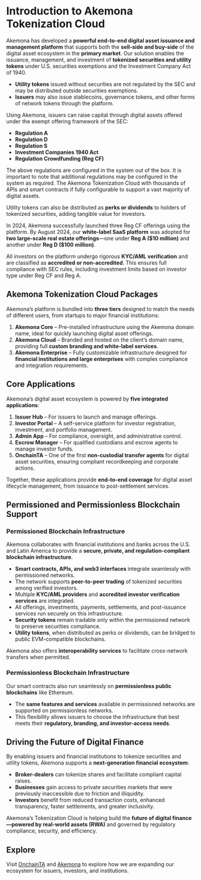 

# Introduction to Akemona Tokenization Cloud

Akemona has developed a **powerful end-to-end digital asset issuance and management platform** that supports both the **sell-side and buy-side** of the digital asset ecosystem in the **primary market**. Our solution enables the issuance, management, and investment of **tokenized securities and utility tokens** under U.S. securities exemptions and the Investment Company Act of 1940.

* **Utility tokens** issued without securities are not regulated by the SEC and may be distributed outside securities exemptions.
* **Issuers** may also issue stablecoins, governance tokens, and other forms of network tokens through the platform.

Using Akemona, issuers can raise capital through digital assets offered under the exempt offering framework of the SEC:

* **Regulation A**
* **Regulation D**
* **Regulation S**
* **Investment Companies 1940 Act**
* **Regulation Crowdfunding (Reg CF)**

The above regulations are configured in the system out of the box. It is important to note that additional regulations may be configured in the system as required. The Akemona Tokenization Cloud with thousands of APIs and smart contracts if fully configurable to support a vast majority of digital assets.

Utility tokens can also be distributed as **perks or dividends** to holders of tokenized securities, adding tangible value for investors.

In 2024, Akemona successfully launched three Reg CF offerings using the platform. By August 2024, our **white-label SaaS platform** was adopted for **two large-scale real estate offerings**—one under **Reg A (\$10 million)** and another under **Reg D (\$100 million)**.

All investors on the platform undergo rigorous **KYC/AML verification** and are classified as **accredited or non-accredited**. This ensures full compliance with SEC rules, including investment limits based on investor type under Reg CF and Reg A.



## Akemona Tokenization Cloud Packages

Akemona’s platform is bundled into **three tiers** designed to match the needs of different users, from startups to major financial institutions:

1. **Akemona Core** – Pre-installed infrastructure using the Akemona domain name, ideal for quickly launching digital asset offerings.
2. **Akemona Cloud** – Branded and hosted on the client’s domain name, providing full **custom branding and white-label services**.
3. **Akemona Enterprise** – Fully customizable infrastructure designed for **financial institutions and large enterprises** with complex compliance and integration requirements.



## Core Applications

Akemona’s digital asset ecosystem is powered by **five integrated applications**:

1. **Issuer Hub** – For issuers to launch and manage offerings.
2. **Investor Portal** – A self-service platform for investor registration, investment, and portfolio management.
3. **Admin App** – For compliance, oversight, and administrative control.
4. **Escrow Manager** – For qualified custodians and escrow agents to manage investor funds.
5. **OnchainTA** – One of the first **non-custodial transfer agents** for digital asset securities, ensuring compliant recordkeeping and corporate actions.

Together, these applications provide **end-to-end coverage** for digital asset lifecycle management, from issuance to post-settlement services.



## Permissioned and Permissionless Blockchain Support

### Permissioned Blockchain Infrastructure

Akemona collaborates with financial institutions and banks across the U.S. and Latin America to provide a **secure, private, and regulation-compliant blockchain infrastructure**.

* **Smart contracts, APIs, and web3 interfaces** integrate seamlessly with permissioned networks.
* The network supports **peer-to-peer trading** of tokenized securities among verified investors.
* Multiple **KYC/AML providers** and **accredited investor verification services** are integrated.
* All offerings, investments, payments, settlements, and post-issuance services run securely on this infrastructure.
* **Security tokens** remain tradable only within the permissioned network to preserve securities compliance.
* **Utility tokens**, when distributed as perks or dividends, can be bridged to public EVM-compatible blockchains.

Akemona also offers **interoperability services** to facilitate cross-network transfers when permitted.

### Permissionless Blockchain Infrastructure

Our smart contracts also run seamlessly on **permissionless public blockchains** like Ethereum.

* The **same features and services** available in permissioned networks are supported on permissionless networks.
* This flexibility allows issuers to choose the infrastructure that best meets their **regulatory, branding, and investor-access needs**.



## Driving the Future of Digital Finance

By enabling issuers and financial institutions to tokenize securities and utility tokens, Akemona supports a **next-generation financial ecosystem**:

* **Broker-dealers** can tokenize shares and facilitate compliant capital raises.
* **Businesses** gain access to private securities markets that were previously inaccessible due to friction and illiquidity.
* **Investors** benefit from reduced transaction costs, enhanced transparency, faster settlements, and greater inclusivity.

Akemona’s Tokenization Cloud is helping build the **future of digital finance—powered by real-world assets (RWA)** and governed by regulatory compliance, security, and efficiency.



## Explore

Visit [OnchainTA](https://onchainta.com) and [Akemona](https://akemona.com) to explore how we are expanding our ecosystem for issuers, investors, and institutions.
